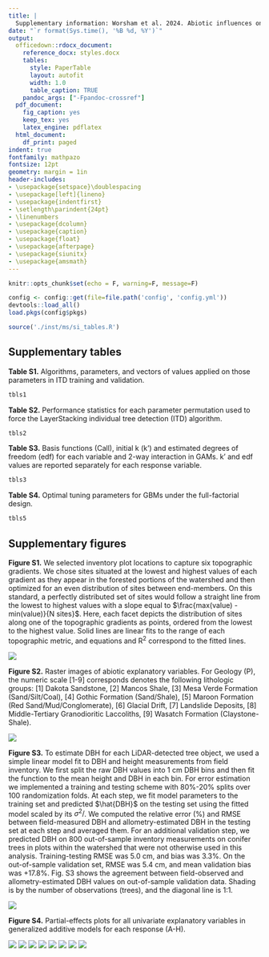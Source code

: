 ```yaml
---
title: |
  Supplementary information: Worsham et al. 2024. Abiotic influences on subalpine conifer forest structure
date: "`r format(Sys.time(), '%B %d, %Y')`"
output: 
  officedown::rdocx_document:
    reference_docx: styles.docx
    tables:
      style: PaperTable
      layout: autofit
      width: 1.0
      table_caption: TRUE
    pandoc_args: ["-Fpandoc-crossref"]
  pdf_document:
    fig_caption: yes
    keep_tex: yes
    latex_engine: pdflatex
  html_document:
    df_print: paged
indent: true
fontfamily: mathpazo
fontsize: 12pt
geometry: margin = 1in
header-includes:
- \usepackage{setspace}\doublespacing
- \usepackage[left]{lineno}
- \usepackage{indentfirst}
- \setlength\parindent{24pt}
- \linenumbers
- \usepackage{dcolumn}
- \usepackage{caption}
- \usepackage{float}
- \usepackage{afterpage}
- \usepackage{siunitx}
- \usepackage{amsmath}
---
```


```r
knitr::opts_chunk$set(echo = F, warning=F, message=F)
```

```r
config <- config::get(file=file.path('config', 'config.yml'))
devtools::load_all()
load.pkgs(config$pkgs)
```

```r
source('./inst/ms/si_tables.R')
```

## Supplementary tables 

**Table S1.** Algorithms, parameters, and vectors of values applied on those parameters in ITD training and validation. 

```r
tbls1
```

\clearpage

\newpage

**Table S2.** Performance statistics for each parameter permutation used to force the LayerStacking individual tree detection (ITD) algorithm.

```r
tbls2
```

\clearpage

\newpage

**Table S3.** Basis functions (Call), initial k (k') and estimated degrees of freedom (edf) for each variable and 2-way interaction in GAMs. k' and edf values are reported separately for each response variable.

```r
tbls3
```

\clearpage

\newpage

<!-- **Table S4.** Full list of explanatory variables considered in model selection. -->

<!-- ```{r tbls4} -->
<!-- tbls4 -->
<!-- ``` -->

<!-- \clearpage -->

<!-- \newpage -->

**Table S4.** Optimal tuning parameters for GBMs under the full-factorial design.

```r
tbls5
```

\clearpage

\newpage

## Supplementary figures 

**Figure S1.** We selected inventory plot locations to capture six topographic gradients. We chose sites situated at the lowest and highest values of each gradient as they appear in the forested portions of the watershed and then optimized for an even distribution of sites between end-members. On this standard, a perfectly distributed set of sites would follow a straight line from the lowest to highest values with a slope equal to $\frac{max(value) - min(value)}{N sites}$. Here, each facet depicts the distribution of sites along one of the topographic gradients as points, ordered from the lowest to the highest value. Solid lines are linear fits to the range of each topographic metric, and equations and R^2^ correspond to the fitted lines.

![](./Figures/FigS1.png)

\clearpage

\newpage

**Figure S2.** Raster images of abiotic explanatory variables. For Geology (P), the numeric scale [1-9] corresponds denotes the following lithologic groups: [1] Dakota Sandstone, [2] Mancos Shale, [3] Mesa Verde Formation (Sand/Silt/Coal), [4] Gothic Formation (Sand/Shale), [5] Maroon Formation (Red Sand/Mud/Conglomerate), [6] Glacial Drift, [7] Landslide Deposits, [8] Middle-Tertiary Granodioritic Laccoliths, [9] Wasatch Formation (Claystone-Shale).

![](./Figures/FigS2.png)
\clearpage

\newpage

**Figure S3.** To estimate DBH for each LiDAR-detected tree object, we used a simple linear model fit to DBH and height measurements from field inventory. We first split the raw DBH values into 1 cm DBH bins and then fit the function to the mean height and DBH in  each bin. For error estimation we implemented a training and testing scheme with 80%-20% splits over 100 randomization folds. At each step, we fit model parameters to the training set and predicted $\hat{DBH}$ on the testing set using the fitted model scaled by its $\sigma^2/$. We computed the relative error (%) and RMSE between field-measured DBH and allometry-estimated DBH in the testing set at each step and averaged them. For an additional validation step, we predicted DBH on 800 out-of-sample inventory measurements on conifer trees in plots within the watershed that were not otherwise used in this analysis. Training-testing RMSE was 5.0 cm, and bias was 3.3%. On the out-of-sample validation set, RMSE was 5.4 cm, and mean validation bias was +17.8%. Fig. S3 shows the agreement between field-observed and allometry-estimated DBH values on out-of-sample validation data. Shading is by the number of observations (trees), and the diagonal line is 1:1.

![](./Figures/FigS3.png)

\clearpage

\newpage

**Figure S4.** Partial-effects plots for all univariate explanatory variables in generalized additive models for each response (A-H).

![](./Figures/FigS4A.png)
![](./Figures/FigS4B.png)
![](./Figures/FigS4C.png)
![](./Figures/FigS4D.png)
![](./Figures/FigS4E.png)
![](./Figures/FigS4F.png)
![](./Figures/FigS4G.png)
![](./Figures/FigS4H.png)
